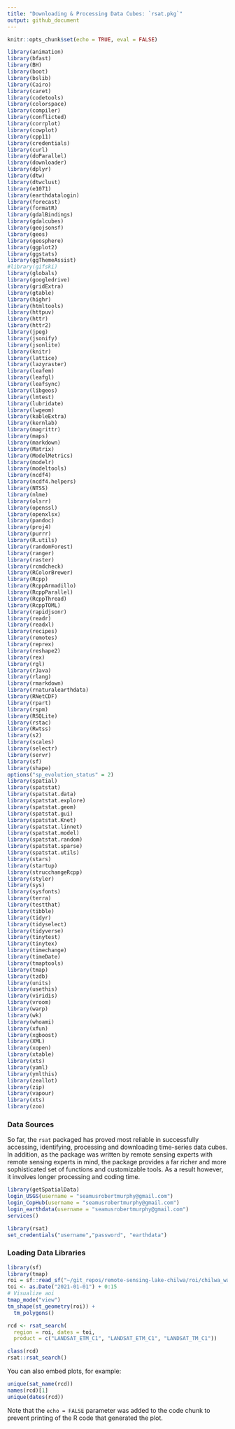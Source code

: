```yaml
---
title: "Downloading & Processing Data Cubes: `rsat.pkg`"
output: github_document
---
```


```r
knitr::opts_chunk$set(echo = TRUE, eval = FALSE)
```

```r
library(animation)
library(bfast)
library(BH)
library(boot)
library(bslib)
library(Cairo)
library(caret)
library(codetools)
library(colorspace)
library(compiler)
library(conflicted)
library(corrplot)
library(cowplot)
library(cpp11)
library(credentials)
library(curl)
library(doParallel)
library(downloader)
library(dplyr)
library(dtw)
library(dtwclust)
library(e1071)
library(earthdatalogin)
library(forecast)
library(formatR)
library(gdalBindings)
library(gdalcubes)
library(geojsonsf)
library(geos)
library(geosphere)
library(ggplot2)
library(ggstats)
library(ggThemeAssist)
#library(gifski)
library(globals)
library(googledrive)
library(gridExtra)
library(gtable)
library(highr)
library(htmltools)
library(httpuv)
library(httr)
library(httr2)
library(jpeg)
library(jsonify)
library(jsonlite)
library(knitr)
library(lattice)
library(lazyraster)
library(leafem)
library(leafgl)
library(leafsync)
library(libgeos)
library(lmtest)
library(lubridate)
library(lwgeom)
library(kableExtra)
library(kernlab)
library(magrittr)
library(maps)
library(markdown)
library(Matrix)
library(ModelMetrics)
library(modelr)
library(modeltools)
library(ncdf4)
library(ncdf4.helpers)
library(NTSS)
library(nlme)
library(olsrr)
library(openssl)
library(openxlsx)
library(pandoc)
library(proj4)
library(purrr)
library(R.utils)
library(randomForest)
library(ranger)
library(raster)
library(rcmdcheck)
library(RColorBrewer)
library(Rcpp)
library(RcppArmadillo)
library(RcppParallel)
library(RcppThread)
library(RcppTOML)
library(rapidjsonr)
library(readr)
library(readxl)
library(recipes)
library(remotes)
library(reprex)
library(reshape2)
library(rex)
library(rgl)
library(rJava)
library(rlang)
library(rmarkdown)
library(rnaturalearthdata)
library(RNetCDF)
library(rpart)
library(rspm)
library(RSQLite)
library(rstac)
library(Rwtss)
library(s2)
library(scales)
library(selectr)
library(servr)
library(sf)
library(shape)
options("sp_evolution_status" = 2)
library(spatial)
library(spatstat)
library(spatstat.data)
library(spatstat.explore)
library(spatstat.geom)
library(spatstat.gui)
library(spatstat.Knet)
library(spatstat.linnet)
library(spatstat.model)
library(spatstat.random)
library(spatstat.sparse)
library(spatstat.utils)
library(stars)
library(startup)
library(strucchangeRcpp)
library(styler)
library(sys)
library(sysfonts)
library(terra)
library(testthat)
library(tibble)
library(tidyr)
library(tidyselect)
library(tidyverse)
library(tinytest)
library(tinytex)
library(timechange)
library(timeDate)
library(tmaptools)
library(tmap)
library(tzdb)
library(units)
library(usethis)
library(viridis)
library(vroom)
library(warp)
library(wk)
library(whoami)
library(xfun)
library(xgboost)
library(XML)
library(xopen)
library(xtable)
library(xts)
library(yaml)
library(ymlthis)
library(zeallot)
library(zip)
library(vapour)
library(xts)
library(zoo)
```

### Data Sources

So far, the `rsat` packaged has proved most reliable in successfully accessing, identifying, processing and downloading time-series data cubes. In addition, as the package was written by remote sensing experts with remote sensing experts in mind, the package provides a far richer and more sophisticated set of functions and customizable tools. As a result however, it involves longer processing and coding time.

```r
library(getSpatialData) 
login_USGS(username = "seamusrobertmurphy@gmail.com")
login_CopHub(username = "seamusrobertmurphy@gmail.com")
login_earthdata(username = "seamusrobertmurphy@gmail.com")
services()
```

```r
library(rsat)
set_credentials("username","password", "earthdata")

```

### Loading Data Libraries

```r
library(sf)
library(tmap)
roi = sf::read_sf("~/git_repos/remote-sensing-lake-chilwa/roi/chilwa_watershed_4326.shp")
toi <- as.Date("2021-01-01") + 0:15
# Visualize aoi
tmap_mode("view")
tm_shape(st_geometry(roi)) +  
  tm_polygons()

rcd <- rsat_search(
  region = roi, dates = toi,
  product = c("LANDSAT_ETM_C1", "LANDSAT_ETM_C1", "LANDSAT_TM_C1"))

class(rcd)
rsat::rsat_search()


```

You can also embed plots, for example:

```r
unique(sat_name(rcd))
names(rcd)[1]
unique(dates(rcd))
```

Note that the `echo = FALSE` parameter was added to the code chunk to prevent printing of the R code that generated the plot.

